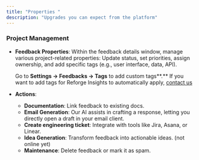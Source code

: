 ```yaml
---
title: "Properties "
description: "Upgrades you can expect from the platform"
---
```




### Project Management

- **Feedback Properties**: Within the feedback details window, manage various project-related properties: Update status, set priorities, assign ownership, and add specific tags (e.g., user interface, data, API).

  Go to **Settings → Feedbacks → Tags** to add custom tags**.** If you want to add tags for Reforge Insights to automatically apply, [contact us](mailto:support@monterey.ai)

- **Actions**:
  - **Documentation**: Link feedback to existing docs.
  - **Email Generation**: Our AI assists in crafting a response, letting you directly open a draft in your email client.
  - **Create engineering ticket**: Integrate with tools like Jira, Asana, or Linear.
  - **Idea Generation**: Transform feedback into actionable ideas. (not online yet)
  - **Maintenance**: Delete feedback or mark it as spam.
